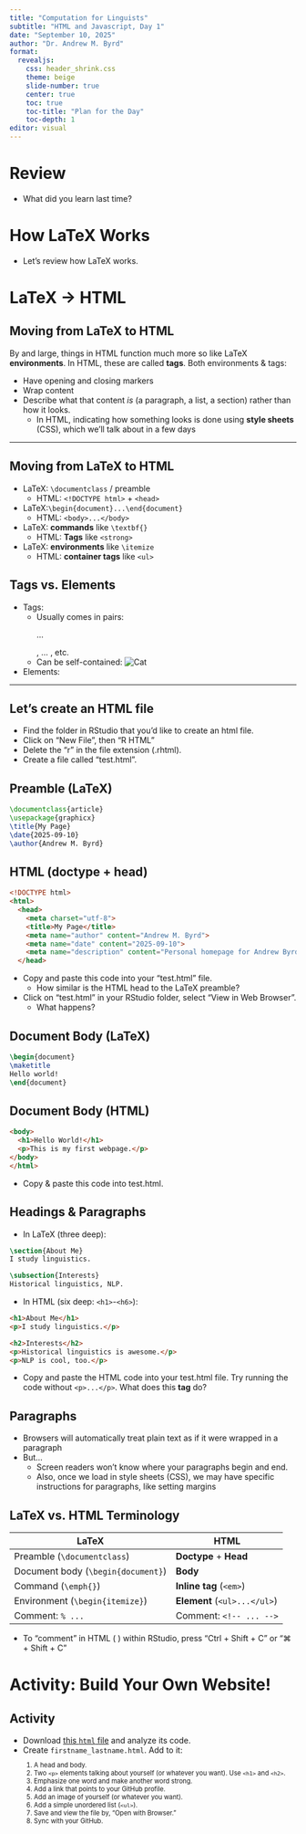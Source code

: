 ```yaml
---
title: "Computation for Linguists"
subtitle: "HTML and Javascript, Day 1"
date: "September 10, 2025"
author: "Dr. Andrew M. Byrd"
format:
  revealjs:
    css: header_shrink.css
    theme: beige
    slide-number: true
    center: true
    toc: true
    toc-title: "Plan for the Day"
    toc-depth: 1
editor: visual
---
```


# Review

-   What did you learn last time?

# How LaTeX Works

-   Let's review how LaTeX works.

# LaTeX → HTML

## Moving from LaTeX to HTML

By and large, things in HTML function much more so like LaTeX **environments**. In HTML, these are called **tags**. Both environments & tags:

-   Have opening and closing markers
-   Wrap content
-   Describe what that content *is* (a paragraph, a list, a section) rather than how it looks.
    -   In HTML, indicating how something looks is done using **style sheets** (CSS), which we'll talk about in a few days

------------------------------------------------------------------------

## Moving from LaTeX to HTML

-   LaTeX: `\documentclass` / preamble
    -   HTML: `<!DOCTYPE html>` + `<head>`
-   LaTeX:`\begin{document}...\end{document}`
    -   HTML: `<body>...</body>`
-   LaTeX: **commands** like `\textbf{}`
    -   HTML: **Tags** like `<strong>`
-   LaTeX: **environments** like `\itemize`
    -   HTML: **container tags** like `<ul>`

## Tags vs. Elements

- Tags:
    - Usually comes in pairs: <p> ... </p>, <emph> ... </emph>, etc.
    - Can be self-contained: <img src="cat.jpg" alt="Cat">

- Elements:

<!-- ------------------------------------------------------------------------ -->

<!-- ## The Big Picture -->

<!-- -   **Preamble** (`\documentclass`, packages, title info)\ -->
<!--     ↔ **`<!DOCTYPE html>`, `<head>`** -->
<!-- -   **Document body** (`\begin{document}...\end{document}`)\ -->
<!--     ↔ **`<body>...</body>`** -->
<!-- -   **Environments** (`\begin{itemize}`, `\begin{figure}`)\ -->
<!--     ↔ **block containers** (`<ul>`, `<figure>`, `<section>`) -->
<!-- -   **Commands** (`\textbf{}`, `\emph{}`)\ -->
<!--     ↔ **inline tags** (`<strong>`, `<em>`) -->

------------------------------------------------------------------------

## Let's create an HTML file

-   Find the folder in RStudio that you'd like to create an html file.
-   Click on "New File", then "R HTML"
-   Delete the "r" in the file extension (.rhtml).
-   Create a file called "test.html".

## Preamble (LaTeX)

``` latex
\documentclass{article}
\usepackage{graphicx}
\title{My Page}
\date{2025-09-10}
\author{Andrew M. Byrd}
```

## HTML (doctype + head)

```html
<!DOCTYPE html>
<html>
  <head>
    <meta charset="utf-8">
    <title>My Page</title>
    <meta name="author" content="Andrew M. Byrd">
    <meta name="date" content="2025-09-10">
    <meta name="description" content="Personal homepage for Andrew Byrd">
  </head>
```

-   Copy and paste this code into your "test.html" file.
    -   How similar is the HTML head to the LaTeX preamble?
-   Click on "test.html" in your RStudio folder, select "View in Web Browser".
    -   What happens?

## Document Body (LaTeX)

``` latex
\begin{document}
\maketitle
Hello world!
\end{document}
```

## Document Body (HTML)

```html
<body>
  <h1>Hello World!</h1>
  <p>This is my first webpage.</p>
</body>
</html>
```

-   Copy & paste this code into test.html.

## Headings & Paragraphs

-   In LaTeX (three deep):

``` latex
\section{About Me}
I study linguistics.

\subsection{Interests}
Historical linguistics, NLP.
```

-   In HTML (six deep: `<h1>`-`<h6>`):

``` html
<h1>About Me</h1>
<p>I study linguistics.</p>

<h2>Interests</h2>
<p>Historical linguistics is awesome.</p>
<p>NLP is cool, too.</p>
```

-   Copy and paste the HTML code into your test.html file. Try running the code without `<p>...</p>`. What does this **tag** do?

## Paragraphs

-   Browsers will automatically treat plain text as if it were wrapped in a paragraph
-   But...
    -   Screen readers won't know where your paragraphs begin and end.
    -   Also, once we load in style sheets (CSS), we may have specific instructions for paragraphs, like setting margins

## LaTeX vs. HTML Terminology

<style>
  .smaller { font-size: 80%; }
</style>


::: smaller
| **LaTeX**                          | **HTML**                     |
|------------------------------------|------------------------------|
| Preamble (`\documentclass`)        | **Doctype** + **Head**       |
| Document body (`\begin{document}`) | **Body**                     |
| Command (`\emph{}`)                | **Inline tag** (`<em>`)      |
| Environment (`\begin{itemize}`)    | **Element** (`<ul>...</ul>`) |
| Comment: `% ...`                   | Comment: `<!-- ... -->`      |
:::

-   To "comment" in HTML ( <!--# ... -->) within RStudio, press "Ctrl + Shift + C" or "⌘ + Shift + C"

<!-- ## Inline Emphasis (Commands ↔ Inline Tags) -->

<!-- ``` latex -->
<!-- \textbf{Important} and \emph{interesting}. -->
<!-- ``` -->

<!-- ``` html -->
<!-- <p><strong>Important</strong> and <em>interesting</em>.</p> -->
<!-- ``` -->

<!-- ``` latex -->
<!-- \textbf{Important} and \emph{interesting}. -->
<!-- ``` -->

<!-- ``` html -->
<!-- <p><strong>Important</strong> and <em>interesting</em>.</p> -->
<!-- ``` -->

<!-- ::: :::: -->
<!-- ::: -->

# Activity: Build Your Own Website!

## Activity
-   Download <a href="7_mock_site.html" download>this `html` file</a>
 and analyze its code.
-   Create `firstname_lastname.html`. Add to it:
<span style="font-size:80%;">
    1.  A head and body.
    2.  Two `<p>` elements talking about yourself (or whatever you want). Use `<h1>` and `<h2>`.
    3.  Emphasize one word and make another word strong.
    4.  Add a link that points to your GitHub profile.
    5.  Add an image of yourself (or whatever you want).
    6.  Add a simple unordered list (`<ul>`).
    7.  Save and view the file by, "Open with Browser."
    8.  Sync with your GitHub.
</span>